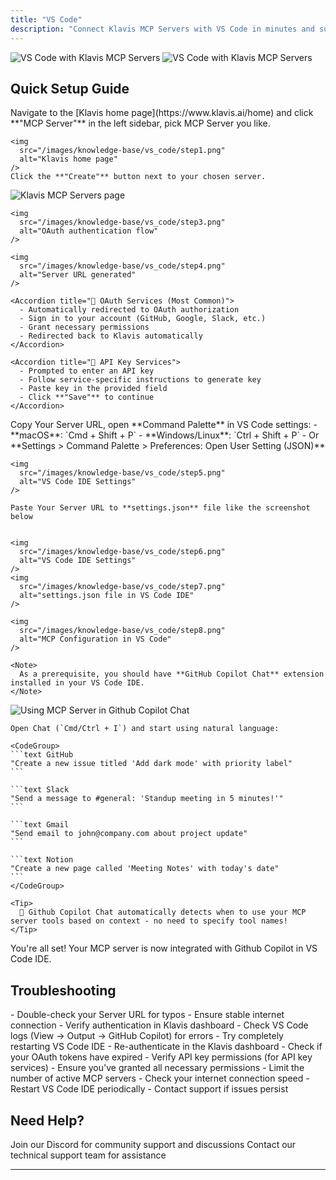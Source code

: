 ```yaml
---
title: "VS Code"
description: "Connect Klavis MCP Servers with VS Code in minutes and supercharge your AI coding experience"
---
```

<img
  className="block dark:hidden"
  src="/images/knowledge-base/vs_code/VS_Code.png"
  alt="VS Code with Klavis MCP Servers"
/>
<img
  className="hidden dark:block"
  src="/images/knowledge-base/vs_code/VS_Code.png"
  alt="VS Code with Klavis MCP Servers"
/>

## Quick Setup Guide

<Steps>
  <Step title="Access Klavis MCP Servers">
    Navigate to the [Klavis home page](https://www.klavis.ai/home) and click **"MCP Server"** in the left sidebar, pick MCP Server you like.
    
    <img
      src="/images/knowledge-base/vs_code/step1.png"
      alt="Klavis home page"
    />    
    Click the **"Create"** button next to your chosen server.
  </Step>

  <Step title="Complete Authentication">
    <img
      src="/images/knowledge-base/vs_code/step2.png"
      alt="Klavis MCP Servers page"
    />
    
    <img
      src="/images/knowledge-base/vs_code/step3.png"
      alt="OAuth authentication flow"
    />
    
    <img
      src="/images/knowledge-base/vs_code/step4.png"
      alt="Server URL generated"
    />
    
    <Accordion title="🔐 OAuth Services (Most Common)">
      - Automatically redirected to OAuth authorization
      - Sign in to your account (GitHub, Google, Slack, etc.)
      - Grant necessary permissions
      - Redirected back to Klavis automatically
    </Accordion>
    
    <Accordion title="🔑 API Key Services">
      - Prompted to enter an API key
      - Follow service-specific instructions to generate key
      - Paste key in the provided field
      - Click **"Save"** to continue
    </Accordion>
  </Step>



  <Step title="Configure VS Code IDE">
    Copy Your Server URL, open **Command Palette** in VS Code settings:
    - **macOS**: `Cmd + Shift + P`
    - **Windows/Linux**: `Ctrl + Shift + P`
    - Or **Settings > Command Palette > Preferences: Open User Setting (JSON)**

    <img
      src="/images/knowledge-base/vs_code/step5.png"
      alt="VS Code IDE Settings"
    />
    
    Paste Your Server URL to **settings.json** file like the screenshot below


    <img
      src="/images/knowledge-base/vs_code/step6.png"
      alt="VS Code IDE Settings"
    />
    <img
      src="/images/knowledge-base/vs_code/step7.png"
      alt="settings.json file in VS Code IDE"
    />

  </Step>

  <Step title="Verify Tools Loading">
    
    <img
      src="/images/knowledge-base/vs_code/step8.png"
      alt="MCP Configuration in VS Code"
    />
    
    <Note>
      As a prerequisite, you should have **GitHub Copilot Chat** extension installed in your VS Code IDE.
    </Note>
    
  </Step>

  <Step title="Start Using in Github Copilot Chat inside VS Code IDE">
    <img
      src="/images/knowledge-base/vs_code/step9.png"
      alt="Using MCP Server in Github Copilot Chat"
    />
    
    Open Chat (`Cmd/Ctrl + I`) and start using natural language:
    
    <CodeGroup>
    ```text GitHub
    "Create a new issue titled 'Add dark mode' with priority label"
    ```
    
    ```text Slack
    "Send a message to #general: 'Standup meeting in 5 minutes!'"
    ```
    
    ```text Gmail
    "Send email to john@company.com about project update"
    ```
    
    ```text Notion
    "Create a new page called 'Meeting Notes' with today's date"
    ```
    </CodeGroup>
    
    <Tip>
      🎯 Github Copilot Chat automatically detects when to use your MCP server tools based on context - no need to specify tool names!
    </Tip>
  </Step>

  <Step title="Happy Building! 🎉">
    You're all set! Your MCP server is now integrated with Github Copilot in VS Code IDE.
  </Step>
</Steps>

## Troubleshooting

<AccordionGroup>
  <Accordion title="🔧 Tools Not Appearing">
    - Double-check your Server URL for typos
    - Ensure stable internet connection
    - Verify authentication in Klavis dashboard
    - Check VS Code logs (View → Output → GitHub Copilot) for errors
    - Try completely restarting VS Code IDE
  </Accordion>
  
  <Accordion title="🔐 Authentication Issues">
    - Re-authenticate in the Klavis dashboard
    - Check if your OAuth tokens have expired
    - Verify API key permissions (for API key services)
    - Ensure you've granted all necessary permissions
  </Accordion>
  
  <Accordion title="⚡ Performance Issues">
    - Limit the number of active MCP servers
    - Check your internet connection speed
    - Restart VS Code IDE periodically
    - Contact support if issues persist
  </Accordion>
</AccordionGroup>

## Need Help?

<CardGroup cols={2}>
  <Card title="Community" icon="discord">
    Join our Discord for community support and discussions
  </Card>
  <Card title="Support" icon="headphones">
    Contact our technical support team for assistance
  </Card>
</CardGroup>

---